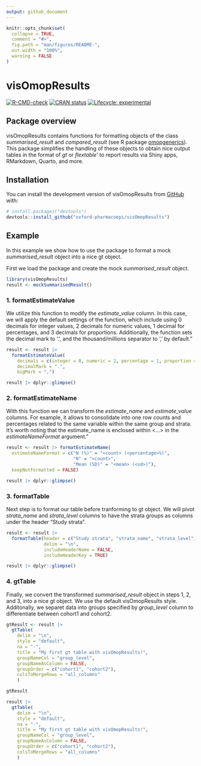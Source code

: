 ```yaml
---
output: github_document
---
```


<!-- README.md is generated from README.Rmd. Please edit that file -->

```r
knitr::opts_chunk$set(
  collapse = TRUE,
  comment = "#>",
  fig.path = "man/figures/README-",
  out.width = "100%",
  warning = FALSE
)
```

# visOmopResults

<!-- badges: start -->
[![R-CMD-check](https://github.com/catalamarti/gtSummarisedResult/actions/workflows/R-CMD-check.yaml/badge.svg)](https://github.com/catalamarti/gtSummarisedResult/actions/workflows/R-CMD-check.yaml)
[![CRAN status](https://www.r-pkg.org/badges/version/visOmopResults)](https://CRAN.R-project.org/package=visOmopResults)
[![Lifecycle: experimental](https://img.shields.io/badge/lifecycle-experimental-orange.svg)](https://lifecycle.r-lib.org/articles/stages.html#experimental)
<!-- badges: end -->

## Package overview

visOmopResults contains functions for formatting objects of the class *summarised_result* and *compared_result* (see R package [omopgenerics](https://cran.r-project.org/web/packages/omopgenerics/index.html)). This package simplifies the handling of these objects to obtain nice output tables in the format of *gt* or *flextable*' to report results via Shiny apps, RMarkdown, Quarto, and more.


## Installation

You can install the development version of visOmopResults from
[GitHub](https://github.com/oxford-pharmacoepi/visOmopResults) with:

```r
# install.packages("devtools")
devtools::install_github("oxford-pharmacoepi/visOmopResults")
```

## Example

In this example we show how to use the package to format a mock *summarised_result* object into a nice gt object.

First we load the package and create the mock *summarised_result* object.

```r
library(visOmopResults)
result <- mockSummarisedResult()
```

### 1. formatEstimateValue
We utilize this function to modify the *estimate_value* column. In this case, we will apply the default settings of the function, which include using 0 decimals for integer values, 2 decimals for numeric values, 1 decimal for percentages, and 3 decimals for proportions. Additionally, the function sets the decimal mark to '.', and the thousand/millions separator to ',' by default."

```r
result <- result |> 
  formatEstimateValue(
    decimals = c(integer = 0, numeric = 2, percentage = 1, proportion = 3),
    decimalMark = ".",
    bigMark = ",")
```

```r
result |> dplyr::glimpse()
```


### 2. formatEstimateName
With this function we can transform the *estimate_name* and *estimate_value* columns. For example, it allows to consolidate into one row counts and percentages related to the same variable within the same group and strata. It's worth noting that the estimate_name is enclosed within <...> in the *estimateNameFormat* argument."
```r
result <- result |> formatEstimateName(
  estimateNameFormat = c("N (%)" = "<count> (<percentage>%)",
                         "N" = "<count>",
                         "Mean (SD)" = "<mean> (<sd>)"),
  keepNotFormatted = FALSE)
```

```r
result |> dplyr::glimpse()
```

### 3. formatTable
Next step is to format our table before tranforming to gt object. We will pivot *strata_name* and *strata_level* columns to have the strata groups as columns under the header "Study strata".

```r
result <- result |>
  formatTable(header = c("Study strata", "strata_name", "strata_level"),
              delim = "\n", 
              includeHeaderName = FALSE,
              includeHeaderKey = TRUE)
```

```r
result |> dplyr::glimpse()
```

### 4. gtTable
Finally, we convert the transformed *summarised_result* object in steps 1, 2, and 3, into a nice gt object. We use the default visOmopResults style. Additonally, we separet data into groups specified by *group_level* column to differentiate between cohort1 and cohort2.

```r
gtResult <- result |>
  gtTable(
    delim = "\n",
    style = "default",
    na = "-",
    title = "My first gt table with visOmopResults!",
    groupNameCol = "group_level",
    groupNameAsColumn = FALSE,
    groupOrder = c("cohort1", "cohort2"),
    colsToMergeRows = "all_columns"
    )
```

```r
gtResult 
```

```r
result |>
  gtTable(
    delim = "\n",
    style = "default",
    na = "-",
    title = "My first gt table with visOmopResults!",
    groupNameCol = "group_level",
    groupNameAsColumn = FALSE,
    groupOrder = c("cohort1", "cohort2"),
    colsToMergeRows = "all_columns"
    )
```
